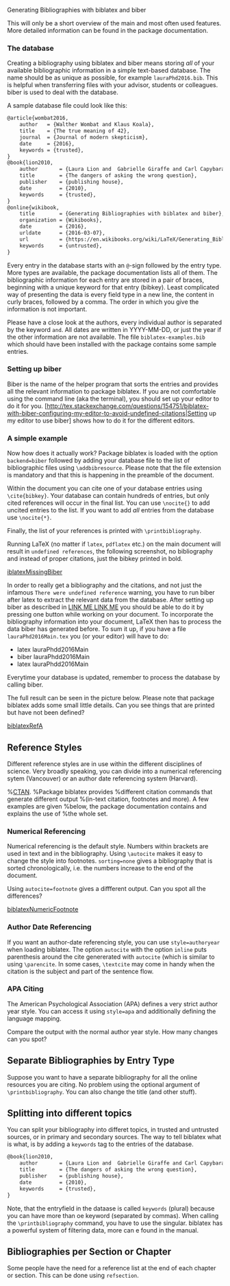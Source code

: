 Generating Bibliographies with biblatex and biber

This will only be a short overview of the main and most often
used features. More detailed information can be found in the
package documentation.


=== The database ===

Creating a bibliography using biblatex and biber means storing
''all'' of your available bibliographic information in a simple
text-based database. The name should be as unique as possible,
for example <code>lauraPhd2016.bib</code>. This is helpful when
transferring files with your advisor, students or colleagues.
biber is used to deal with the database.

A sample database file could look like this:
<syntaxhighlight lang="latex">
@article{wombat2016,
	author   = {Walther Wombat and Klaus Koala},
	title    = {The true meaning of 42},
	journal  = {Journal of modern skepticism},
	date     = {2016},
	keywords = {trusted},
}
@book{lion2010,
	author       = {Laura Lion and  Gabrielle Giraffe and Carl Capybara},
	title        = {The dangers of asking the wrong question},
	publisher    = {publishing house},
	date         = {2010},
	keywords     = {trusted},
}
@online{wikibook,
	title        = {Generating Bibliographies with biblatex and biber},
	organization = {Wikibooks},
	date         = {2016},
	urldate      = {2016-03-07},
	url          = {https://en.wikibooks.org/wiki/LaTeX/Generating_Bibliographies_with_biblatex_and_biber},
	keywords     = {untrusted},
}
</syntaxhighlight>

Every entry in the database starts with an <code>@</code>-sign
followed by the entry type. More types are available, the package
documentation lists all of them. The bibliographic information
for each entry are stored in a pair of braces, beginning with a
unique keyword for that entry (bibkey). Least complicated way of
presenting the data is every field type in a new line, the
content in curly braces, followed by a comma. The order in which
you give the information is not important.

Please have a close look at the authors, every individual author
is separated by the keyword <code>and</code>. All dates are
written in YYYY-MM-DD, or just the year if the other information
are not available. The file <code>biblatex-examples.bib</code>
which should have been installed with the package contains some
sample entries.

=== Setting up biber ===

Biber is the name of the helper program that sorts the entries
and provides all the relevant information to package biblatex. If
you are not comfortable using the command line (aka the
terminal), you should set up your editor to do it for you.
[http://tex.stackexchange.com/questions/154751/biblatex-with-biber-configuring-my-editor-to-avoid-undefined-citations|Setting
up my editor to use biber] shows how to do it for the different
editors.


=== A simple example ===
{{LaTeX/Example|code=
\documentclass{article}
\usepackage[backend=biber]{biblatex}
\addbibresource{lauraPhd2016.bib}
\begin{document}
I doubt that there is any useful information here~\cite{wikibook}.

All we know is limited, apart from knowing the answer we all know. Or do we? Wombat and Koala have discovered some interesting things~\cite{wombat2016}.

Some people are too nosy. What can happen to them is described by Laura Lion~\cite[9]{lion2010}.

\printbibliography
\end{document}|
}}

Now how does it actually work? Package biblatex is loaded with
the option <code>backend=biber</code> followed by adding your
database file to the list of bibliographic files using
<code>\addbibresource</code>. Please note that the file extension
is mandatory and that this is happening in the preamble of the
document. 

Within the document you can cite one of your database entries
using <code>\cite{bibkey}</code>. Your database can contain
hundreds of entries, but only cited references will occur in the
final list. You can use <code>\nocite{<bibkey>}</code> to add
uncited entries to the list. If you want to add ''all'' entries
from the database use <code>\nocite{*}</code>.

Finally, the list of your references is printed with
<code>\printbibliography</code>. 

Running LaTeX (no matter if <code>latex</code>,
<code>pdflatex</code> etc.) on the main document  will result in
<code>undefined references</code>, the following screenshot, no
bibliography and instead of proper citations, just the bibkey
printed in bold.  

[[iblatexMissingBiber]]

In order to really get a bibliography and the citations, and not
just the infamous <code>There were undefined reference</code>
warning, you have to run biber after latex to extract the
relevant data from the database. After setting up biber as
described in [[LINK ME LINK ME]] you should be able to do it by
pressing one button while working on your document. To
incorporate the bibliography information into your document,
LaTeX then has to process the data biber has generated before.
To sum it up, if you have a file
<code>lauraPhd2016Main.tex</code> you (or your editor) will have to
do:

* latex lauraPhdd2016Main
* biber lauraPhdd2016Main
* latex lauraPhdd2016Main

Everytime your database is updated, remember to process the
database by calling biber.

The full result can be seen in the picture below. Please note
that package biblatex adds some small little details. Can you see
things that are printed but have not been defined?

[[biblatexRefA]]

== Reference  Styles ==

Different reference styles are in use within the different
disciplines of science. Very broadly speaking, you can divide
into a numerical referencing sytem (Vancouver) or an author date
referencing system (Harvard). 


%[http://ctan.org/topic/biblatex CTAN]. 
%Package biblatex provides
%different citation commands that generate different output
%(in-text citation, footnotes and more). A few examples are given
%below, the package documentation contains and explains the use of
%the whole set. 


=== Numerical Referencing ===

Numerical referencing is the default style. Numbers within
brackets are used in text and in the bibliography. Using
<code>\autocite</code> makes it easy to change the style into
footnotes. <code>sorting=none</code> gives a bibliography that is
sorted chronologically, i.e. the numbers increase to the end of
the document.

{{LaTeX/Usage|code=
\documentclass{article}
\usepackage{xcolor}
\pagecolor{yellow!20!white}
\usepackage[backend=biber,style=numeric,autocite=plain,sorting=none]{biblatex}
\addbibresource{lauraPhd2016.bib}
\begin{document}
I doubt that there is any useful information here.~\cite{wikibook}

All we know is limited, apart from knowing the answer we all
know. Or do we? Wombat and Koala have discovered some interesting
things.~\autocite[compare][80]{wombat2016}

What can happen to nosy people is described by \textcite[9]{lion2010}.
\printbibliography
\end{document}|
rendering=[[biblatexNumericRegular]]
}}

Using <code>autocite=footnote</code> gives a diffferent output.
Can you spot all the differences? 


[[biblatexNumericFootnote]]

=== Author Date Referencing ===

If you want an author-date referencing style, you can use
<code>style=authoryear</code> when loading biblatex. The option
<code>autocite</code> with the option <code>inline</code> puts
parenthesis around the cite genererated with
<code>autocite</code> (which is similar to using
<code>\parencite</code>. In some cases, <code>\textcite</code>
may come in handy when the citation is the subject and part of
the sentence flow. 

{{LaTeX/Usage|code=
\documentclass{article}
\usepackage[backend=biber,style=authoryear,autocite=inline]{biblatex}
\addbibresource{lauraPhd2016.bib}
\begin{document}
I doubt that there is any useful information here~\cite{wikibook}.

All we know is limited, apart from knowing the answer we all know. Or do we?~\cite{wombat2016}

Some people are too nosy. What can happen to them is described by Laura Lion~\autocite[9]{lion2010}.

Some people are too nosy. What can happen to them is described by \textcite[9]{lion2010}.

\printbibliography
\end{document}|
render=[[add something here]]
}}


=== APA Citing ===

The American Psychological Association (APA) defines a very
strict author year style. You can access it using
<code>style=apa</code> and additionally defining the language
mapping. 

{{LaTeX/Usage|code=
\usepackage[backend=biber,style=apa,autocite=inline]{biblatex}
\DeclareLanguageMapping{english}{english-apa}
\addbibresource{lauraPhd2016.bib}|
render=[[biblatexApa|500px]]
}}

Compare the output with the normal author year style. How many
changes can you spot? 


== Separate Bibliographies by Entry Type ==

Suppose you want to have a separate bibliography for all the
online resources you are citing. No problem using the optional
argument of <code>\printbibliography</code>. You can also change
the title (and other stuff).
{{LaTeX/Usage|code=
\documentclass{article}
\usepackage[backend=biber,defernumbers=true]{biblatex}
\addbibresource{biblatex-examples.bib}
\begin{document}
\nocite{westfahl:space,aristotle:physics,ctan,baez/online,markey,sigfridsson}
\printbibliography[type=online,title={All my online references}]
\printbibliography[nottype=online,title={All my non-online references}]
\end{document}|
render=[[get me an image here]]
}}

== Splitting into different topics ==

You can split your bibliography into differet topics, in trusted
and untrusted sources, or in primary and secondary  sources. The
way to tell biblatex what is what, is by adding a
<code>keywords</code> tag to the entries of the database.

<syntaxhighlight lang="latex">
@book{lion2010,
	author       = {Laura Lion and  Gabrielle Giraffe and Carl Capybara},
	title        = {The dangers of asking the wrong question},
	publisher    = {publishing house},
	date         = {2010},
	keywords     = {trusted},
}
</syntaxhighlight>

{{LaTeX/Usage|code=
\documentclass{article}
\usepackage[backend=biber,style=authoryear,refsection=section]{biblatex}
\addbibresource{lauraPhd2016.bib}
\begin{document}
\cites[see also][12]{wombat2016}[and][45]{lion2010}
\nocite{wikibook}
\printbibliography[keyword={trusted},title={All the trusted sources}]
\printbibliography[keyword={untrusted},title={All the untrusted sources}]
\end{document}|
render=[[biblatexMultiTopic]]
}}

Note, that the entryfield in the dataase is called
<code>keywords</code> (plural) because you can have more than oe
keyword (separated by commas). When calling the
<code>\printbibliography</code> command, you have to use the
singular. biblatex has a powerful system of filtering data, more
can e found in the manual.

== Bibliographies per Section or Chapter ==

Some people have the need for a reference list at the end of each
chapter or section. This can be done using
<code>refsection</code>.

{{LaTeX/Usage|code=
\documentclass{article}
\usepackage[backend=biber,defernumbers=true,refsection=section]{biblatex}
\addbibresource{biblatex-examples.bib}
\begin{document}
\section{Aster}
\cite{ctan,sigfridsson} and some text
\printbibliography[heading=subbibliography]
\section{Begonia}
\cite{aristotle:physics,markey}
\printbibliography[heading=subbibliography]
\section{Cichorium}
\cite{westfahl:space,baez/online}
\printbibliography[heading=subbibliography]
\end{document}|
render=[[biblatexMultiSection]]
}}
